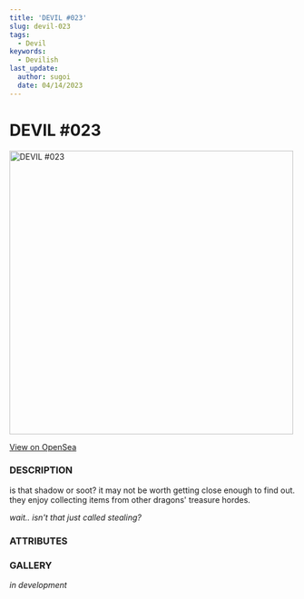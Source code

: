 ```yaml
---
title: 'DEVIL #023'
slug: devil-023
tags:
  - Devil
keywords:
  - Devilish
last_update:
  author: sugoi
  date: 04/14/2023
---
```



# DEVIL #023

<img src="https://nft-cdn.alchemy.com/eth-mainnet/818459913c64825320125bd06a1364d1" alt="DEVIL #023" width="500" />

[View on OpenSea](https://opensea.io/assets/ethereum/0x231EDa2D0E36E5254515B7625D1201f7b4617cf4/24)

### DESCRIPTION

is that shadow or soot? it may not be worth getting close enough to find out. they enjoy collecting items from other dragons' treasure hordes.  
  
*wait.. isn't that just called stealing?*

### ATTRIBUTES

<AttributeTag traitType="HUMANITY" value="AVERAGE" />
<AttributeTag traitType="NATURE" value="HOT-HEADED" />
<AttributeTag traitType="TYPE" value="DEVIL" />
<AttributeTag traitType="SUBTYPE" value="DRAGON" />


### GALLERY

*in development*

